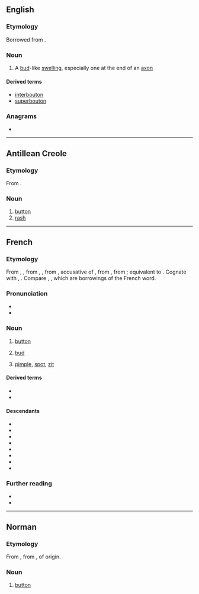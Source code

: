 {{also|Bouton}}
==English==

===Etymology===
Borrowed from {{bor|en|fr|bouton}}.

===Noun===
{{en-noun}}

# A [[bud]]-like [[swelling]], especially one at the end of an [[axon]]

====Derived terms====
* [[interbouton]]
* [[superbouton]]

===Anagrams===
* {{anagrams|en|a=bnootu|unboot}}

----

==Antillean Creole==

===Etymology===
From {{der|gcf|fr|bouton}}.

===Noun===
{{head|gcf|noun}}

# [[button]]
# [[rash]]

----

==French==

===Etymology===
From {{inh|fr|frm|bouton}}, {{m|frm|boton}}, from {{inh|fr|fro|bouton}}, {{m|fro|boton|t=button, bud}}, from {{der|fr|VL.|*bautōnem}}, accusative of {{m|VL.|bautō}}, from {{der|fr|frk|*bautō|t=that which pushes up, bump, knob}}, from {{der|fr|gmw-pro|*bautan|t=to beat, push}}; equivalent to {{af|fr|bouter|-on}}. Cognate with {{cog|goh|bōzo|t=bundle, flaxbundle}}, {{cog|osx|bōto|t=bunch or bundle of flaxs}}. Compare {{cog|it|bottone}}, {{cog|es|botón}}, which are borrowings of the French word.

===Pronunciation===
* {{fr-IPA}}
* {{audio|fr|Fr-bouton.ogg|audio}}

===Noun===
{{fr-noun|m}}

# [[button]]
# {{lb|fr|botany}} [[bud]]
# {{lb|fr|pathology|dermatology}} [[pimple]], [[spot]], [[zit]]

====Derived terms====
* {{l|fr|bouton d'or}}
* {{l|fr|bouton de fièvre}}

====Descendants====
* {{desc|gcf|bouton}}
* {{desc|bg|бутон|bor=1}}
* {{desc|en|bouton|bor=1}}
* {{desc|km|ប៊ូតុង|bor=1}}
* {{desc|mg|bokotra|bor=1}}
* {{desc|ro|buton|bor=1}}
* {{desc|ru|бутон|bor=1}}
* {{desc|tr|buton|bor=1}}

===Further reading===
* {{R:TLFi}}
* {{R:Robert}}

{{C|fr|Buttons|Clothing}}

----

==Norman==

===Etymology===
From {{der|nrf|fro|boton}}, from {{der|nrf|LL.|*bottōnem}}, of {{der|nrf|gem}} origin.

===Noun===
{{nrf-noun|m}}

# {{lb|nrf|Jersey}} [[button]]

{{topics|nrf|Clothing}}